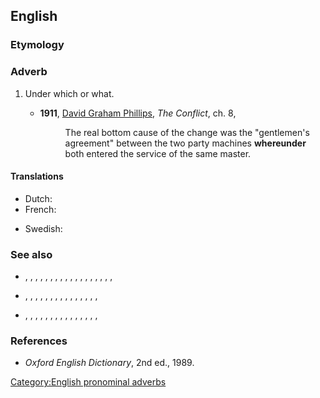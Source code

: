 ==English==

===Etymology===
{{compound|en|where|under}}

===Adverb===
{{en-adv|-}}

# {{lb|en|archaic}} Under which or what.
#* '''1911''', [[w:David_Graham_Phillips|David Graham Phillips]], ''The Conflict'', ch. 8,
#*: The real bottom cause of the change was the "gentlemen's agreement" between the two party machines '''whereunder''' both entered the service of the same master.

====Translations====
{{trans-top|translation}}
* Dutch: {{t+|nl|waaronder}}
* French: {{t|fr|au dessus de quoi}}
{{trans-mid}}
* Swedish: {{t|sv|engligt vilket}}
{{trans-bottom}}

===See also===
* {{l|en|thereabout}}, {{l|en|thereafter}}, {{l|en|thereagainst}}, {{l|en|thereat}}, {{l|en|thereby}}, {{l|en|therefor}}, {{l|en|therefore}}, {{l|en|therefrom}}, {{l|en|therein}}, {{l|en|thereinafter}}, {{l|en|thereof}}, {{l|en|thereon}}, {{l|en|thereto}}, {{l|en|theretofore}}, {{l|en|thereunder}}, {{l|en|thereunto}}, {{l|en|thereupon}}, {{l|en|therewith}}, {{l|en|therewithal}}
* {{l|en|hereabout}}, {{l|en|hereafter}}, {{l|en|hereat}}, {{l|en|hereby}}, {{l|en|herein}}, {{l|en|hereinafter}}, {{l|en|hereinbefore}}, {{l|en|hereinto}}, {{l|en|hereof}}, {{l|en|hereon}}, {{l|en|hereto}}, {{l|en|heretofore}}, {{l|en|hereunto}}, {{l|en|hereunder}}, {{l|en|hereupon}}, {{l|en|herewith}}
* {{l|en|whereabouts}}, {{l|en|whereas}}, {{l|en|whereafter}}, {{l|en|whereat}}, {{l|en|whereby}}, {{l|en|wherefore}}, {{l|en|wherefrom}}, {{l|en|wherein}}, {{l|en|whereinto}}, {{l|en|whereof}}, {{l|en|whereon}}, {{l|en|whereto}}, {{l|en|whereupon}}, {{l|en|wherever}}, {{l|en|wherewith}}, {{l|en|wherewithal}}

===References===
* ''Oxford English Dictionary'', 2nd ed., 1989.

[[Category:English pronominal adverbs]]